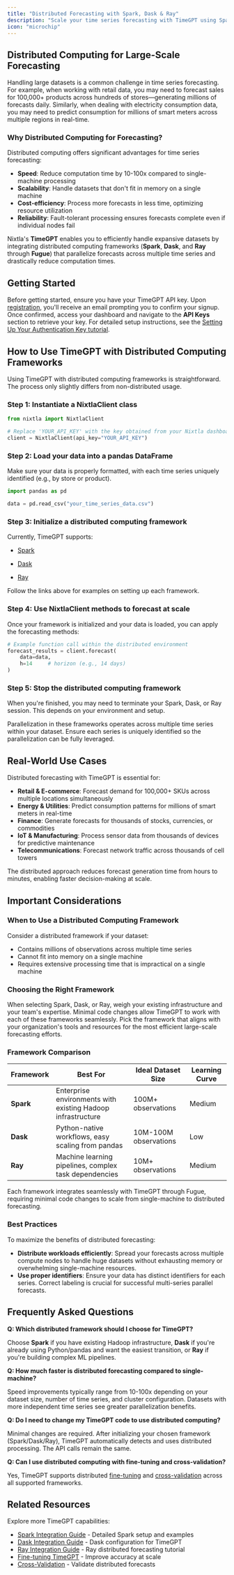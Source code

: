 ```yaml
---
title: "Distributed Forecasting with Spark, Dask & Ray"
description: "Scale your time series forecasting with TimeGPT using Spark, Dask, or Ray. Learn distributed computing for millions of time series with Python code examples and best practices."
icon: "microchip"
---
```


## Distributed Computing for Large-Scale Forecasting

Handling large datasets is a common challenge in time series forecasting. For example, when working with retail data, you may need to forecast sales for 100,000+ products across hundreds of stores—generating millions of forecasts daily. Similarly, when dealing with electricity consumption data, you may need to predict consumption for millions of smart meters across multiple regions in real-time.

### Why Distributed Computing for Forecasting?

Distributed computing offers significant advantages for time series forecasting:

- **Speed**: Reduce computation time by 10-100x compared to single-machine processing
- **Scalability**: Handle datasets that don't fit in memory on a single machine
- **Cost-efficiency**: Process more forecasts in less time, optimizing resource utilization
- **Reliability**: Fault-tolerant processing ensures forecasts complete even if individual nodes fail

Nixtla's **TimeGPT** enables you to efficiently handle expansive datasets by integrating distributed computing frameworks (**Spark**, **Dask**, and **Ray** through **Fugue**) that parallelize forecasts across multiple time series and drastically reduce computation times.



## Getting Started

Before getting started, ensure you have your TimeGPT API key. Upon [registration](https://dashboard.nixtla.io/), you'll receive an email prompting you to confirm your signup. Once confirmed, access your dashboard and navigate to the **API Keys** section to retrieve your key. For detailed setup instructions, see the [Setting Up Your Authentication Key tutorial](/setup/setting_up_your_api_key).

## How to Use TimeGPT with Distributed Computing Frameworks

Using TimeGPT with distributed computing frameworks is straightforward. The process only slightly differs from non-distributed usage.

### Step 1: Instantiate a NixtlaClient class

```python
from nixtla import NixtlaClient

# Replace 'YOUR_API_KEY' with the key obtained from your Nixtla dashboard
client = NixtlaClient(api_key="YOUR_API_KEY")
```

### Step 2: Load your data into a pandas DataFrame

Make sure your data is properly formatted, with each time series uniquely identified (e.g., by store or product).

```python
import pandas as pd

data = pd.read_csv("your_time_series_data.csv")
```

### Step 3: Initialize a distributed computing framework

Currently, TimeGPT supports:

- [Spark](/forecasting/forecasting-at-scale/spark)

- [Dask](/forecasting/forecasting-at-scale/dask)

- [Ray](/forecasting/forecasting-at-scale/ray)


Follow the links above for examples on setting up each framework.

### Step 4: Use NixtlaClient methods to forecast at scale

Once your framework is initialized and your data is loaded, you can apply the forecasting methods:

```python
# Example function call within the distributed environment
forecast_results = client.forecast(
    data=data,
    h=14     # horizon (e.g., 14 days)
)
```

### Step 5: Stop the distributed computing framework

When you're finished, you may need to terminate your Spark, Dask, or Ray session. This depends on your environment and setup.

Parallelization in these frameworks operates across multiple time series within your dataset. Ensure each series is uniquely identified so the parallelization can be fully leveraged.

## Real-World Use Cases

Distributed forecasting with TimeGPT is essential for:

- **Retail & E-commerce**: Forecast demand for 100,000+ SKUs across multiple locations simultaneously
- **Energy & Utilities**: Predict consumption patterns for millions of smart meters in real-time
- **Finance**: Generate forecasts for thousands of stocks, currencies, or commodities
- **IoT & Manufacturing**: Process sensor data from thousands of devices for predictive maintenance
- **Telecommunications**: Forecast network traffic across thousands of cell towers

The distributed approach reduces forecast generation time from hours to minutes, enabling faster decision-making at scale.

## Important Considerations

### When to Use a Distributed Computing Framework

Consider a distributed framework if your dataset:

- Contains millions of observations across multiple time series
- Cannot fit into memory on a single machine
- Requires extensive processing time that is impractical on a single machine

### Choosing the Right Framework

When selecting Spark, Dask, or Ray, weigh your existing infrastructure and your team's expertise. Minimal code changes allow TimeGPT to work with each of these frameworks seamlessly. Pick the framework that aligns with your organization's tools and resources for the most efficient large-scale forecasting efforts.

### Framework Comparison

| Framework | Best For | Ideal Dataset Size | Learning Curve |
|-----------|----------|-------------------|----------------|
| **Spark** | Enterprise environments with existing Hadoop infrastructure | 100M+ observations | Medium |
| **Dask** | Python-native workflows, easy scaling from pandas | 10M-100M observations | Low |
| **Ray** | Machine learning pipelines, complex task dependencies | 10M+ observations | Medium |

Each framework integrates seamlessly with TimeGPT through Fugue, requiring minimal code changes to scale from single-machine to distributed forecasting.

### Best Practices

To maximize the benefits of distributed forecasting:

- **Distribute workloads efficiently**: Spread your forecasts across multiple compute nodes to handle huge datasets without exhausting memory or overwhelming single-machine resources.
- **Use proper identifiers**: Ensure your data has distinct identifiers for each series. Correct labeling is crucial for successful multi-series parallel forecasts.

## Frequently Asked Questions

**Q: Which distributed framework should I choose for TimeGPT?**

Choose **Spark** if you have existing Hadoop infrastructure, **Dask** if you're already using Python/pandas and want the easiest transition, or **Ray** if you're building complex ML pipelines.

**Q: How much faster is distributed forecasting compared to single-machine?**

Speed improvements typically range from 10-100x depending on your dataset size, number of time series, and cluster configuration. Datasets with more independent time series see greater parallelization benefits.

**Q: Do I need to change my TimeGPT code to use distributed computing?**

Minimal changes are required. After initializing your chosen framework (Spark/Dask/Ray), TimeGPT automatically detects and uses distributed processing. The API calls remain the same.

**Q: Can I use distributed computing with fine-tuning and cross-validation?**

Yes, TimeGPT supports distributed [fine-tuning](/forecasting/fine-tuning/steps) and [cross-validation](/forecasting/evaluation/cross_validation) across all supported frameworks.

## Related Resources

Explore more TimeGPT capabilities:
- [Spark Integration Guide](/forecasting/forecasting-at-scale/spark) - Detailed Spark setup and examples
- [Dask Integration Guide](/forecasting/forecasting-at-scale/dask) - Dask configuration for TimeGPT
- [Ray Integration Guide](/forecasting/forecasting-at-scale/ray) - Ray distributed forecasting tutorial
- [Fine-tuning TimeGPT](/forecasting/fine-tuning/steps) - Improve accuracy at scale
- [Cross-Validation](/forecasting/evaluation/cross_validation) - Validate distributed forecasts